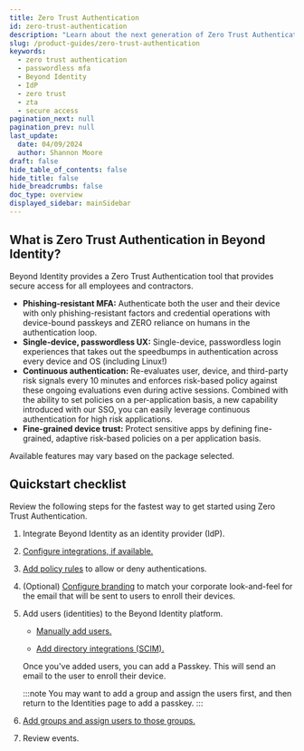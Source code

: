 ```yaml
---
title: Zero Trust Authentication
id: zero-trust-authentication
description: "Learn about the next generation of Zero Trust Authentication in Beyond Identity."
slug: /product-guides/zero-trust-authentication
keywords:
  - zero trust authentication
  - passwordless mfa
  - Beyond Identity
  - IdP
  - zero trust
  - zta
  - secure access
pagination_next: null
pagination_prev: null
last_update:
  date: 04/09/2024
  author: Shannon Moore
draft: false
hide_table_of_contents: false
hide_title: false
hide_breadcrumbs: false
doc_type: overview
displayed_sidebar: mainSidebar
---
```


## What is Zero Trust Authentication in Beyond Identity?

Beyond Identity provides a Zero Trust Authentication tool that provides secure access for all employees and contractors.

- **Phishing-resistant MFA:** Authenticate both the user and their device with only phishing-resistant factors and credential operations with device-bound passkeys and ZERO reliance on humans in the authentication loop.
- **Single-device, passwordless UX:** Single-device, passwordless login experiences that takes out the speedbumps in authentication across every device and OS (including Linux!)
- **Continuous authentication:** ‍Re-evaluates user, device, and third-party risk signals every 10 minutes and enforces risk-based policy against these ongoing evaluations even during active sessions. Combined with the ability to set policies on a per-application basis, a new capability introduced with our SSO, you can easily leverage continuous authentication for high risk applications.
- **Fine-grained device trust:** Protect sensitive apps by defining fine-grained, adaptive risk-based policies on a per application basis.

Available features may vary based on the package selected.


## Quickstart checklist

Review the following steps for the fastest way to get started using Zero Trust Authentication.

1. Integrate Beyond Identity as an identity provider (IdP).

2. [Configure integrations, if available.](/docs/platform/integrations)

3. [Add policy rules](/docs/policy/rules) to allow or deny authentications. 

4. (Optional) [Configure branding](/docs/customizations/branding) to match your corporate look-and-feel for the email that will be sent to users to enroll their devices.

5. Add users (identities) to the Beyond Identity platform.

   - [Manually add users.](/docs/directory/identities)

   - [Add directory integrations (SCIM).](/docs/directory/directory-integrations)

   Once you've added users, you can add a Passkey. This will send an email to the user to enroll their device.

   :::note
   You may want to add a group and assign the users first, and then return to the Identities page to add a passkey.
   :::

6. [Add groups and assign users to those groups.](/docs/directory/groups)

7. Review events.
